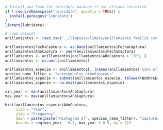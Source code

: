 ```r
# Install and load the lubridate package if not already installed
if (!requireNamespace("lubridate", quietly = TRUE)) {
  install.packages("lubridate")
}
library(lubridate)
```

```r
# Load dataset
anillamientos <- read.csv("../limpieza/limpio/anillamiento_familia.csv")
```

```r
anillamientos$FechaCaptura <- as.Date(anillamientos$FechaCaptura)
anillamientos$AñoCaptura <- year(anillamientos$FechaCaptura)
anillamientos <- anillamientos[anillamientos$AñoCaptura > 1700, ]
anillamientos <- na.omit(anillamientos)

anillamientos_especie <- anillamientos[, (names(anillamientos) %in% c("NombreEspecie", "FechaCaptura", "AñoCaptura"))]
species_name_filter <- "acrocephalus arundinaceus"
anillamientos_especie <- subset(anillamientos_especie, tolower(NombreEspecie) == tolower(species_name_filter))
anillamientos_especie <- na.omit(anillamientos_especie)

min_year <- min(anillamientos$AñoCaptura)
max_year <- max(anillamientos$AñoCaptura)

hist(anillamientos_especie$AñoCaptura,
     xlab = "Year",
     ylab = "Frequency",
     main = paste(paste("Histogram of", species_name_filter), "captures per Year"),
     breaks = seq(min_year - 0.5, max_year + 0.5, by = 1))
```